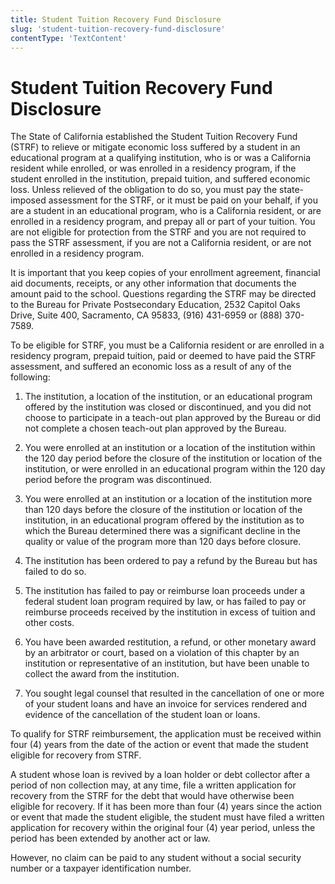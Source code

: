 ```yaml
---
title: Student Tuition Recovery Fund Disclosure
slug: 'student-tuition-recovery-fund-disclosure'
contentType: 'TextContent'
---
```


# Student Tuition Recovery Fund Disclosure

The State of California established the Student Tuition Recovery Fund (STRF) to relieve or mitigate
economic loss suffered by a student in an educational program at a qualifying institution, who is or
was a California resident while enrolled, or was enrolled in a residency program, if the student
enrolled in the institution, prepaid tuition, and suffered economic loss. Unless relieved of the
obligation to do so, you must pay the state-imposed assessment for the STRF, or it must be paid on
your behalf, if you are a student in an educational program, who is a California resident, or are
enrolled in a residency program, and prepay all or part of your tuition. You are not eligible for
protection from the STRF and you are not required to pass the STRF assessment, if you are not a
California resident, or are not enrolled in a residency program.

It is important that you keep copies of your enrollment agreement, financial aid documents,
receipts, or any other information that documents the amount paid to the school. Questions regarding
the STRF may be directed to the Bureau for Private Postsecondary Education, 2532 Capitol Oaks Drive,
Suite 400, Sacramento, CA 95833, (916) 431-6959 or (888) 370-7589.

To be eligible for STRF, you must be a California resident or are enrolled in a residency program,
prepaid tuition, paid or deemed to have paid the STRF assessment, and suffered an economic loss as a
result of any of the following:

1. The institution, a location of the institution, or an educational program offered by the
   institution was closed or discontinued, and you did not choose to participate in a teach-out plan
   approved by the Bureau or did not complete a chosen teach-out plan approved by the Bureau.

2. You were enrolled at an institution or a location of the institution within the 120 day period
   before the closure of the institution or location of the institution, or were enrolled in an
   educational program within the 120 day period before the program was discontinued.

3. You were enrolled at an institution or a location of the institution more than 120 days before
   the closure of the institution or location of the institution, in an educational program offered
   by the institution as to which the Bureau determined there was a significant decline in the
   quality or value of the program more than 120 days before closure.

4. The institution has been ordered to pay a refund by the Bureau but has failed to do so.

5. The institution has failed to pay or reimburse loan proceeds under a federal student loan program
   required by law, or has failed to pay or reimburse proceeds received by the institution in excess
   of tuition and other costs.

6. You have been awarded restitution, a refund, or other monetary award by an arbitrator or court,
   based on a violation of this chapter by an institution or representative of an institution, but
   have been unable to collect the award from the institution.

7. You sought legal counsel that resulted in the cancellation of one or more of your student loans
   and have an invoice for services rendered and evidence of the cancellation of the student loan or
   loans.

To qualify for STRF reimbursement, the application must be received within four (4) years from the
date of the action or event that made the student eligible for recovery from STRF.

A student whose loan is revived by a loan holder or debt collector after a period of non collection
may, at any time, file a written application for recovery from the STRF for the debt that would have
otherwise been eligible for recovery. If it has been more than four (4) years since the action or
event that made the student eligible, the student must have filed a written application for recovery
within the original four (4) year period, unless the period has been extended by another act or law.

However, no claim can be paid to any student without a social security number or a taxpayer
identification number.
